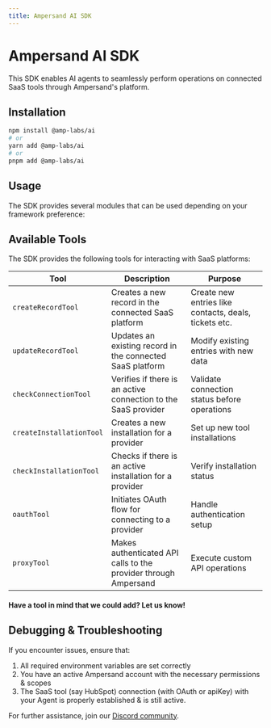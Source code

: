 ```yaml
---
title: Ampersand AI SDK
---
```



# Ampersand AI SDK

This SDK enables AI agents to seamlessly perform operations on connected SaaS tools through Ampersand's platform.

## Installation

```bash
npm install @amp-labs/ai
# or
yarn add @amp-labs/ai
# or
pnpm add @amp-labs/ai
```

## Usage

The SDK provides several modules that can be used depending on your framework preference:

## Available Tools

The SDK provides the following tools for interacting with SaaS platforms:

| Tool | Description | Purpose |
|------|-------------|---------|
| `createRecordTool` | Creates a new record in the connected SaaS platform | Create new entries like contacts, deals, tickets etc. |
| `updateRecordTool` | Updates an existing record in the connected SaaS platform | Modify existing entries with new data |
| `checkConnectionTool` | Verifies if there is an active connection to the SaaS provider | Validate connection status before operations |
| `createInstallationTool` | Creates a new installation for a provider | Set up new tool installations |
| `checkInstallationTool` | Checks if there is an active installation for a provider | Verify installation status |
| `oauthTool` | Initiates OAuth flow for connecting to a provider | Handle authentication setup |
| `proxyTool` | Makes authenticated API calls to the provider through Ampersand | Execute custom API operations |


#### Have a tool in mind that we could add? Let us know! 

## Debugging & Troubleshooting

If you encounter issues, ensure that:

1. All required environment variables are set correctly
2. You have an active Ampersand account with the necessary permissions & scopes
3. The SaaS tool (say HubSpot) connection (with OAuth or apiKey) with your Agent is properly established & is still active. 

For further assistance, join our [Discord community](https://discord.gg/BWP4BpKHvf). 